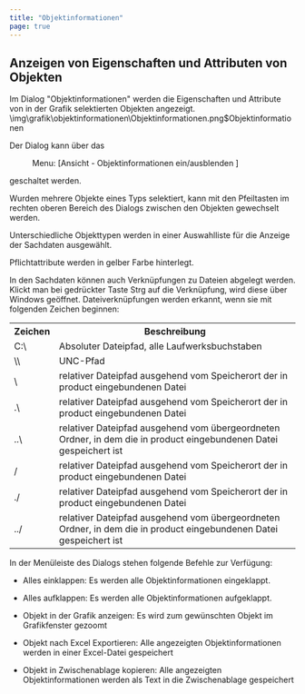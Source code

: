 ```yaml
---
title: "Objektinformationen"
page: true
---
```

## Anzeigen von Eigenschaften und Attributen von Objekten

Im Dialog &quot;Objektinformationen&quot; werden die Eigenschaften und Attribute von in der Grafik selektierten Objekten angezeigt.<Image>\img\grafik\objektinformationen\Objektinformationen.png$Objektinformationen</Image>

Der Dialog kann &#252;ber das  <Menu> Menu: [Ansicht - Objektinformationen ein/ausblenden ] </Menu>  geschaltet werden.

Wurden mehrere Objekte eines Typs selektiert, kann mit den Pfeiltasten im rechten oberen Bereich des Dialogs zwischen den Objekten gewechselt werden.

Unterschiedliche Objekttypen werden in einer Auswahlliste f&#252;r die Anzeige der Sachdaten ausgew&#228;hlt.

Pflichtattribute werden in gelber Farbe hinterlegt.

In den Sachdaten k&#246;nnen auch Verkn&#252;pfungen zu Dateien abgelegt werden. Klickt man bei gedr&#252;ckter Taste  <Border>Strg</Border>  auf die Verkn&#252;pfung, wird diese &#252;ber Windows ge&#246;ffnet.
Dateiverkn&#252;pfungen werden erkannt, wenn sie mit folgenden Zeichen beginnen:
<table>
<tr><th>Zeichen</th>
<th>Beschreibung</th>
</tr>
<tr><td>C:\</td>
<td>Absoluter Dateipfad, alle Laufwerksbuchstaben</td>
</tr>
<tr><td>\\</td>
<td>UNC-Pfad</td>
</tr>
<tr><td>\</td>
<td>relativer Dateipfad ausgehend vom Speicherort der in  <Placeholder>product</Placeholder> eingebundenen Datei</td>
</tr>
<tr><td>.\</td>
<td>relativer Dateipfad ausgehend vom Speicherort der in  <Placeholder>product</Placeholder> eingebundenen Datei</td>
</tr>
<tr><td>..\</td>
<td>relativer Dateipfad ausgehend vom &#252;bergeordneten Ordner, in dem die in  <Placeholder>product</Placeholder> eingebundenen Datei gespeichert ist</td>
</tr>
<tr><td>/</td>
<td>relativer Dateipfad ausgehend vom Speicherort der in  <Placeholder>product</Placeholder> eingebundenen Datei</td>
</tr>
<tr><td>./</td>
<td>relativer Dateipfad ausgehend vom Speicherort der in  <Placeholder>product</Placeholder> eingebundenen Datei</td>
</tr>
<tr><td>../</td>
<td>relativer Dateipfad ausgehend vom &#252;bergeordneten Ordner, in dem die in  <Placeholder>product</Placeholder> eingebundenen Datei gespeichert ist</td>
</tr>
</table>


In der Men&#252;leiste des Dialogs stehen folgende Befehle zur Verf&#252;gung:

- <Bold> Alles einklappen: </Bold>  Es werden alle Objektinformationen eingeklappt.

- <Bold> Alles aufklappen: </Bold>  Es werden alle Objektinformationen aufgeklappt.

- <Bold> Objekt in der Grafik anzeigen: </Bold>  Es wird zum gew&#252;nschten Objekt im Grafikfenster gezoomt

- <Bold> Objekt nach Excel Exportieren: </Bold>  Alle angezeigten Objektinformationen werden in einer Excel-Datei gespeichert

- <Bold> Objekt in Zwischenablage kopieren: </Bold>  Alle angezeigten Objektinformationen werden als Text in die Zwischenablage gespeichert




